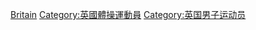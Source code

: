 [[Category:各国男子体操运动员|Britain]]
[[Category:英國體操運動員|Category:英國體操運動員]]
[[Category:英国男子运动员|Category:英国男子运动员]]